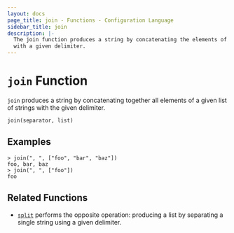 ```yaml
---
layout: docs
page_title: join - Functions - Configuration Language
sidebar_title: join
description: |-
  The join function produces a string by concatenating the elements of a list
  with a given delimiter.
---
```


# `join` Function

`join` produces a string by concatenating together all elements of a given
list of strings with the given delimiter.

```hcl
join(separator, list)
```

## Examples

```shell-session
> join(", ", ["foo", "bar", "baz"])
foo, bar, baz
> join(", ", ["foo"])
foo
```

## Related Functions

- [`split`](/docs/from-1.5/functions/string/split) performs the opposite operation: producing a list
  by separating a single string using a given delimiter.
